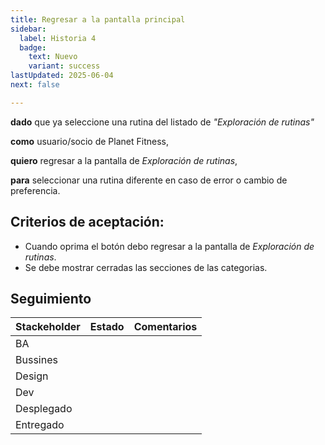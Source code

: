 ```yaml
---
title: Regresar a la pantalla principal
sidebar:
  label: Historia 4
  badge:
    text: Nuevo
    variant: success
lastUpdated: 2025-06-04
next: false

---
```



**dado** que ya seleccione una rutina del listado de _"Exploración de rutinas"_

**como** usuario/socio de Planet Fitness,

**quiero** regresar a la pantalla de _Exploración de rutinas_,

**para** seleccionar una rutina diferente en caso de error o cambio de preferencia.

## Criterios de aceptación:

- Cuando oprima el botón debo regresar a la pantalla de _Exploración de rutinas_.
- Se debe mostrar cerradas las secciones de las categorias.

## Seguimiento

| Stackeholder |                     Estado                    |             Comentarios             |
|--------------|-----------------------------------------------|------------------------------------ |
| BA           | <Badge text="Terminado" variant="note" />     |                                     |
| Bussines     | <Badge text="Pendiente" variant="caution" />  |                                     |
| Design       | <Badge text="Pendiente" variant="caution" />  |                                     |
| Dev          | <Badge text="Pendiente" variant="caution" />  |                                     |
| Desplegado   | <Badge text="Pendiente" variant="caution" />  |                                     |
| Entregado    | <Badge text="Pendiente" variant="caution" />  |                                     |


